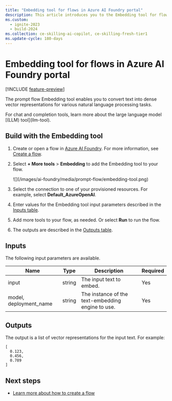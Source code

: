 ```yaml
---
title: "Embedding tool for flows in Azure AI Foundry portal"
description: This article introduces you to the Embedding tool for flows in Azure AI Foundry portal.
ms.custom:
  - ignite-2023
  - build-2024
ms.collection: ce-skilling-ai-copilot, ce-skilling-fresh-tier1
ms.update-cycle: 180-days
---
```


# Embedding tool for flows in Azure AI Foundry portal

[!INCLUDE [feature-preview](../../includes/feature-preview)]

The prompt flow Embedding tool enables you to convert text into dense vector representations for various natural language processing tasks.

<Note>
For chat and completion tools, learn more about the large language model [(LLM) tool](llm-tool).
</Note>

## Build with the Embedding tool

1. Create or open a flow in [Azure AI Foundry](https://ai.azure.com/?cid=learnDocs). For more information, see [Create a flow](../flow-develop).
1. Select **+ More tools** > **Embedding** to add the Embedding tool to your flow.

    <Frame>
        ![](/images/ai-foundry/media/prompt-flow/embedding-tool.png)
    </Frame>

1. Select the connection to one of your provisioned resources. For example, select **Default_AzureOpenAI**.
1. Enter values for the Embedding tool input parameters described in the [Inputs table](#inputs).
1. Add more tools to your flow, as needed. Or select **Run** to run the flow.
1. The outputs are described in the [Outputs table](#outputs).

## Inputs

The following input parameters are available.

| Name                   | Type        | Description                                                                             | Required |
|------------------------|-------------|-----------------------------------------------------------------------------------------|----------|
| input                  | string      | The input text to embed.                                                                 | Yes      |
| model, deployment_name | string      | The instance of the text-embedding engine to use.                                            | Yes      |

## Outputs

The output is a list of vector representations for the input text. For example:

```
[
  0.123,
  0.456,
  0.789
]
```

## Next steps

- [Learn more about how to create a flow](../flow-develop)
